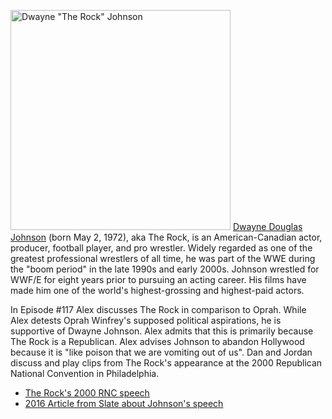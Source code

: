 [[File:Dwayne "The Rock" Johnson.jpg|thumb|352x352px|Dwayne "The Rock" Johnson]]
[https://en.wikipedia.org/wiki/Dwayne_Johnson Dwayne Douglas Johnson] (born May 2, 1972), aka The Rock, is an American-Canadian actor, producer, football player, and pro wrestler. Widely regarded as one of the greatest professional wrestlers of all time, he was part of the WWE during the "boom period" in the late 1990s and early 2000s. Johnson wrestled for WWF/E for eight years prior to pursuing an acting career. His films have made him one of the world's highest-grossing and highest-paid actors.

In Episode #117 Alex discusses The Rock in comparison to Oprah.  While Alex detests Oprah Winfrey's supposed political aspirations, he is supportive of Dwayne Johnson.  Alex admits that this is primarily because The Rock is a Republican.  Alex advises Johnson to abandon Hollywood because it is "like poison that we are vomiting out of us".  Dan and Jordan discuss and play clips from The Rock's appearance at the 2000 Republican National Convention in Philadelphia.

*[https://www.youtube.com/watch?v=vUepX_AAmuw The Rock's 2000 RNC speech]
*[https://slate.com/news-and-politics/2016/07/the-rock-at-the-2000-republican-national-convention.html 2016 Article from Slate about Johnson's speech]
